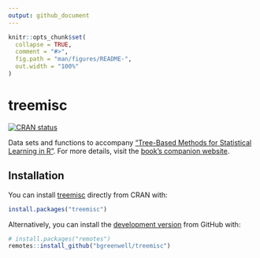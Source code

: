 ```yaml
---
output: github_document
---
```


<!-- README.md is generated from README.Rmd. Please edit that file -->

```r
knitr::opts_chunk$set(
  collapse = TRUE,
  comment = "#>",
  fig.path = "man/figures/README-",
  out.width = "100%"
)
```

# treemisc

<!-- badges: start -->
[![CRAN status](https://www.r-pkg.org/badges/version/treemisc)](https://CRAN.R-project.org/package=treemisc)
<!-- badges: end -->

Data sets and functions to accompany ["Tree-Based Methods for Statistical Learning in R"](https://www.routledge.com/Tree-Based-Methods-for-Statistical-Learning-in-R/Greenwell/p/book/9780367532468). For more details, visit the [book's companion website](https://bgreenwell.github.io/treebook/).


## Installation

You can install [treemisc](https://cran.r-project.org/package=treemisc) directly from CRAN with:
```r
install.packages("treemisc")
```
Alternatively, you can install the [development version](https://github.com/bgreenwell/treemisc) from GitHub with:
```r
# install.packages("remotes")
remotes::install_github("bgreenwell/treemisc")
```
